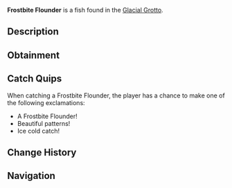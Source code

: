 {{FishInfobox
|image          = Frostbite Flounder.png
|rarity         = Rare
|sea            = First Sea
|location       = [[Glacial Grotto]]
|sublocation    = 
|sources        = Fishing Rod
|radar_location = 
|xp             = 300
|weather        = 
|time           = 
|season         = Winter
|bait           = Squid
|base_weight    = 30
|base_value     = 750
|weight_range   = 15
|base_chance    = 25
|base_resil     = 45
}}
'''Frostbite Flounder''' is a {{Rarity|Rare}} fish found in the [[Glacial Grotto]].

== Description ==
{{Description|A flat fish with an ice-like sheen and speckled, snowflake-shaped patterns across its body.|Bestiary Entry}}

== Obtainment ==
{{Description|Camouflaged against the icy grotto floor.|Bestiary Hint}}
{{Fish Availability|
Glacial Grotto
|top_rods      = 
Leviathan's Fang Rod\191530.77\154392.62;
Krampus's Rod\176726.04\165541.78;
Trident Rod\175693.64\152216.41;
Magma Rod\167718.78\157104.56;
Free Spirit Rod\164471.81\142494.12;
Plastic Rod\154489.26\144708.61;
Fast Rod\130629.54\164374.41;
Buddy Bond Rod\114754.96\142426.15;
Fischer's Rod\120754.1\151947.9;
No-Life Rod\157109.65\119392.59;
Ethereal Prism Rod\156277.42\108836.78;
Astralhook Rod\156001.69\108477.43;
Seraphic Rod\154871.88\109472.22;
Rod Of The Forgotten Fang\145370.19\107654.47;
Challenger's Rod\142766.51\108205.26;
Rod Of The Depths\132015.57\101606.11;
Zeus Rod\130744.07\103324.73;
Verdant Shear Rod\128955.89\100483.72;
Rod Of The Exalted One\126605.34\103482.63;
Blazebringer Rod\124144.93\100069.39;
Depthseeker Rod\118721.74\93805.32;
Avalanche Rod\107136.14\85033.02;
Volcanic Rod\101877.44\92341.64;
Steady Rod\40330.51\32561.12
|recommended   = Trident Rod
}}

== Catch Quips ==
When catching a Frostbite Flounder, the player has a chance to make one of the following exclamations:
* A Frostbite Flounder!
* Beautiful patterns!
* Ice cold catch!

== Change History ==
{{Change History|{{subst:Current Version}}}}

== Navigation ==
{{Fish Navbox|Glacial Grotto}}